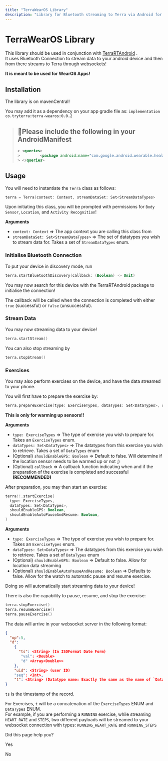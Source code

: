 ```yaml
---
title: "TerraWearOS Library"
description: "Library for Bluetooth streaming to Terra via Android for WearOS Apps"
---
```

# TerraWearOS Library

This library should be used in conjunction with [TerraRTAndroid](https://github.com/tryterra/TerraRTAndroid)
.  
It uses Bluetooth Connection to stream data to your android device and then from there streams to Terra through websockets!

**It is meant to be used for WearOS Apps!**

## Installation

The library is on mavenCentral!

You may add it as a dependency on your app gradle file as: `implementation co.tryterra:terra-wearos:0.0.2`

> ## 📘Please include the following in your AndroidManifest
> 
> ```xml
> > <queries>
> >         <package android:name="com.google.android.wearable.healthservices" />
> > </queries>
> 
> ```

## Usage

You will need to instantiate the `Terra` class as follows:

```kotlin
terra = Terra(context: Context, streamDataSet: Set<StreamDataTypes>

```

Upon initiating this class, you will be prompted with permissions for `Body Sensor`, `Location`, and `Activity Recognition`!

**Arguments**

*   `context: Context` => The app context you are calling this class from
*   `streamDataSet: Set<StreamDataTypes>` => The set of datatypes you wish to stream data for. Takes a set of `StreamDataTypes` enum.

### Initialise Bluetooth Connection

To put your device in discovery mode, run

```kotlin
terra.startBluetoothDiscovery(callback: (Boolean) -> Unit)

```

You may now search for this device with the TerraRTAndroid package to initialise the connection!

The callback will be called when the connection is completed with either `true` (successful) or `false` (unsuccessful).

### Stream Data

You may now streaming data to your device!

```kotlin
terra.startStream()

```

You can also stop streaming by

```kotlin
terra.stopStream()

```

### Exercises

You may also perform exercises on the device, and have the data streamed to your phone.

You will first have to prepare the exercise by:

```kotlin
terra.prepareExercise(type: ExerciseTypes, dataTypes: Set<DataTypes>, shouldEnableGPS: Boolean, callback: (Boolean) -> Unit)

```

**This is only for warming up sensors!!**

**Arguments**

*   `type: ExerciseTypes` => The type of exercise you wish to prepare for. Takes an `ExerciseTypes` enum.
*   `dataTypes: Set<DataTypes>` => The datatypes from this exercise you wish to retrieve. Takes a set of `DataTypes` enum
*   (Optional) `shouldEnableGPS: Boolean` => Default to false. Will determine if the location sensor needs to be warmed up or not ;)
*   (Optional) `callback` => A callback function indicating when and if the preparation of the exercise is completed and successful **(RECOMMENDED)**

After preparation, you may then start an exercise:

```kotlin
terra!!.startExercise(
  type: ExerciseTypes,
  dataTypes: Set<DataTypes>,
  shouldEnableGPS: Boolean,
  shouldEnableAutoPauseAndResume: Boolean,
)

```

**Arguments**

*   `type: ExerciseTypes` => The type of exercise you wish to prepare for. Takes an `ExerciseTypes` enum.
*   `dataTypes: Set<DataTypes>` => The datatypes from this exercise you wish to retrieve. Takes a set of `DataTypes` enum
*   (Optional) `shouldEnableGPS: Boolean` => Default to false. Allow for location data streaming
*   (Optional) `shouldEnableAutoPauseAndResume: Boolean` => Defaults to false. Allow for the watch to automatic pause and resume exercise.

Doing so will automatically start streaming data to your device!

There is also the capability to pause, resume, and stop the exercise:

```kotlin
terra.stopExercise()
terra.resumeExercise()
terra.pauseExercise()

```

The data will arrive in your websocket server in the following format:

```json
{
  "op":5,
  "d":
    {
      "ts": <String> (In ISOFormat Date Form)
       "val": <Double>
       "d" <Array<Double>>
    },
    "uid": <String> (user ID)
    "seq": <Int>,
    "t": <String> (Datatype name: Exactly the same as the name of `DataTypes` enum)
}

```

`ts` is the timestamp of the record.

For Exercises, `t` will be a concatenation of the `ExerciseTypes` ENUM and `DataTypes` ENUM.  
For example, if you are performing a `RUNNING` exercise, while streaming `HEART_RATE` and `STEPS`, two different payloads will be streamed to your websocket connection with types: `RUNNING_HEART_RATE` and `RUNNING_STEPS`

Did this page help you?

Yes

No